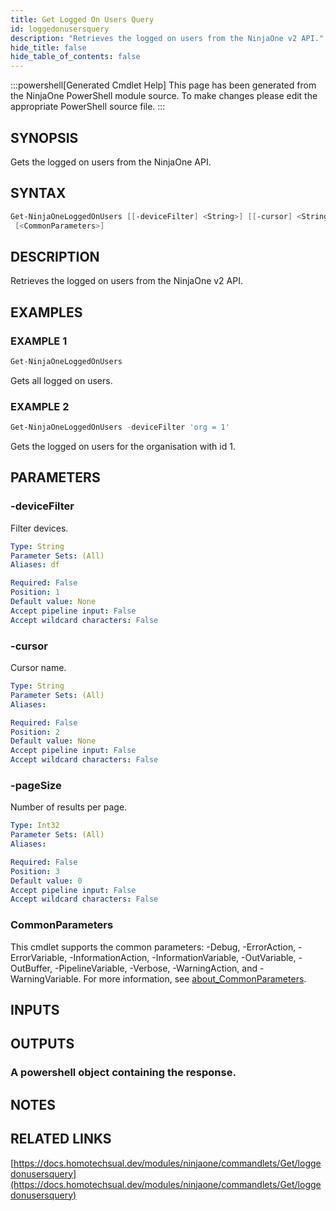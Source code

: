 ```yaml
---
title: Get Logged On Users Query
id: loggedonusersquery
description: "Retrieves the logged on users from the NinjaOne v2 API."
hide_title: false
hide_table_of_contents: false
---
```


:::powershell[Generated Cmdlet Help]
This page has been generated from the NinjaOne PowerShell module source. To make changes please edit the appropriate PowerShell source file.
:::

## SYNOPSIS

Gets the logged on users from the NinjaOne API.

## SYNTAX

```powershell
Get-NinjaOneLoggedOnUsers [[-deviceFilter] <String>] [[-cursor] <String>] [[-pageSize] <Int32>]
 [<CommonParameters>]
```

## DESCRIPTION

Retrieves the logged on users from the NinjaOne v2 API.

## EXAMPLES

### EXAMPLE 1

```powershell
Get-NinjaOneLoggedOnUsers
```

Gets all logged on users.

### EXAMPLE 2

```powershell
Get-NinjaOneLoggedOnUsers -deviceFilter 'org = 1'
```

Gets the logged on users for the organisation with id 1.

## PARAMETERS

### -deviceFilter

Filter devices.

```yaml
Type: String
Parameter Sets: (All)
Aliases: df

Required: False
Position: 1
Default value: None
Accept pipeline input: False
Accept wildcard characters: False
```

### -cursor

Cursor name.

```yaml
Type: String
Parameter Sets: (All)
Aliases:

Required: False
Position: 2
Default value: None
Accept pipeline input: False
Accept wildcard characters: False
```

### -pageSize

Number of results per page.

```yaml
Type: Int32
Parameter Sets: (All)
Aliases:

Required: False
Position: 3
Default value: 0
Accept pipeline input: False
Accept wildcard characters: False
```

### CommonParameters

This cmdlet supports the common parameters: -Debug, -ErrorAction, -ErrorVariable, -InformationAction, -InformationVariable, -OutVariable, -OutBuffer, -PipelineVariable, -Verbose, -WarningAction, and -WarningVariable. For more information, see [about_CommonParameters](http://go.microsoft.com/fwlink/?LinkID=113216).

## INPUTS


## OUTPUTS

### A powershell object containing the response.

## NOTES

## RELATED LINKS

[https://docs.homotechsual.dev/modules/ninjaone/commandlets/Get/loggedonusersquery](https://docs.homotechsual.dev/modules/ninjaone/commandlets/Get/loggedonusersquery)

